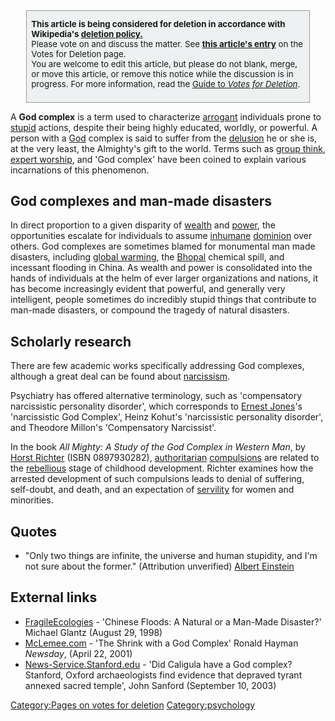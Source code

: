 <!-- Please do not remove or change this VfD message until the issue is settled -->
<div class="boilerplate metadata" id="vfd" style="margin: 0 5%; padding: 0 7px 7px 7px; background: #EDF1F1; border: 1px solid #999999; text-align: left; font-size:95%;">
'''This article is being considered for deletion in accordance with Wikipedia's [[Wikipedia:Deletion policy|deletion policy]][[Template:Vfd|.]]'''<br />
Please vote on and discuss the matter. See '''[[Wikipedia:Votes for deletion/{{PAGENAME}}|this article's entry]]''' on the Votes for Deletion page.<br />
You are welcome to edit this article, but please do not blank, merge, or move this article, or remove this notice while the discussion is in progress. For more information, read the [[Wikipedia:Guide to Votes for deletion|Guide to ''Votes for Deletion'']].</div>[[Category:Pages on votes for deletion]]
<!-- End of VfD message, feel free to edit beyond this point -->

A '''God complex''' is a term used to characterize [[arrogant]] individuals prone to [[stupid]] actions, despite their being highly educated, worldly, or powerful.  A person with a [[God]] complex is said to suffer from the [[delusion]] he or she is, at the very least, the Almighty's gift to the world.  Terms such as [[group think]], [[expert worship]], and 'God complex' have been coined to explain various incarnations of this phenomenon. 

==God complexes and man-made disasters==

In direct proportion to a given disparity of [[wealth]] and [[power]], the opportunities escalate for individuals to assume [[inhumane]] [[dominionist|dominion]] over others.  God complexes are sometimes blamed for monumental man made disasters, including [[global warming]], the [[Bhopal disaster|Bhopal]] chemical spill, and incessant flooding in China.  As wealth and power is consolidated into the hands of individuals at the helm of ever larger organizations and nations, it has become increasingly evident that powerful, and generally very intelligent, people sometimes do incredibly stupid things that contribute to man-made disasters, or compound the tragedy of natural disasters.

==Scholarly research==

There are few academic works specifically addressing God complexes, although a great deal can be found about [[narcissism]].

Psychiatry has offered alternative terminology, such as 'compensatory narcissistic personality disorder', which corresponds to [[Ernest Jones]]'s 'narcissistic God Complex', Heinz Kohut's 'narcissistic personality disorder', and Theodore Millon's 'Compensatory Narcissist'.

In the book ''All Mighty: A Study of the God Complex in Western Man'', by [[Horst Richter]] (ISBN 0897930282), [[authoritarian]] [[compulsion|compulsions]] are related to the [[rebel|rebellious]] stage of childhood development.  Richter examines how the arrested development of such compulsions leads to denial of suffering, self-doubt, and death, and an expectation of [[servile|servility]] for women and minorities. 

==Quotes==

* "Only two things are infinite, the universe and human stupidity, and I'm not sure about the former."  (Attribution unverified) [[Albert Einstein]]

==External links==

* [http://www.fragilecologies.com/aug29_98.html FragileEcologies] - 'Chinese Floods: A Natural or a Man-Made Disaster?' Michael Glantz (August 29, 1998)
* [http://www.mclemee.com/id97.html McLemee.com] - 'The Shrink with a God Complex' Ronald Hayman ''Newsday'', (April 22, 2001) 
* [http://news-service.stanford.edu/news/2003/september10/caligula-910.html News-Service.Stanford.edu] - 'Did Caligula have a God complex?  Stanford, Oxford archaeologists find evidence that depraved tyrant annexed sacred temple', John Sanford (September 10, 2003)


[[Category:psychology]]